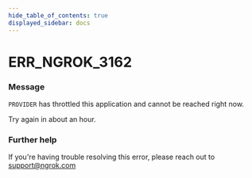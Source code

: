 ```yaml
---
hide_table_of_contents: true
displayed_sidebar: docs
---
```



# ERR_NGROK_3162

### Message

`PROVIDER` has throttled this application and cannot be reached right now.

Try again in about an hour.

<ErrorDetails error="err_ngrok_3162" />

### Further help

If you're having trouble resolving this error, please reach out to [support@ngrok.com](mailto:support@ngrok.com?subject=Help%20with%20ERR_NGROK_3162)
